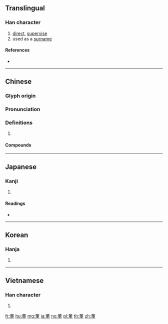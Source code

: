 {{character info/new}}
==Translingual==

===Han character===
{{Han char|rn=140|rad=艸|as=09|sn=15|four=44104|canj=THJG|ids=⿱艹重}}

# [[direct]], [[supervise]]
# used as a [[surname]]

====References====
* {{Han ref|kx=1045.230|dkj=31433|dj=1506.150|hdz=53250.030|uh=8463|ud=33891|bh=B8B3|bd=47283}}

----

==Chinese==
{{zh-forms}}

===Glyph origin===
{{Han etym}}

===Pronunciation===
{{zh-pron
|m=dǒng
|c=dung2
|mn=tóng
|mc=y
|oc=y
|cat=
}}

===Definitions===
{{zh-hanzi}}

# {{rfdef|zh}}

====Compounds====
{{zh-der|古董商|古董|不知丁董|丁董|董正|骨董|老古董|董氏封髮|董生下帷|董狐筆|董事會|董監事|骨董行|紳董|董事|董事長|黑臉董嘴|董西廂}}

----

==Japanese==

===Kanji===
{{ja-kanji|grade=|rs=艸09}}

# {{defn|lang=ja|sort=艸09}}

====Readings====
* {{ja-readings|on=[[とう]] (tō)|kun=[[ただす]] (tadasu)|nanori=}}

----

==Korean==

===Hanja===
{{ko-hanja|hangeul=동|eumhun=|rv=dong|mr=tong|y=tong}}

# {{defn|lang=ko|sort=艸09}}

----

==Vietnamese==

===Han character===
{{vi-hantu|[[đổng]], [[đỏng]], [[đúng]], [[đủng]], [[đũng]], [[xổng]], [[dỏng]], [[rỗng]]|rs=艸09}}

# {{defn|lang=vi|sort=艸09}}

[[fr:董]]
[[hu:董]]
[[mg:董]]
[[ja:董]]
[[no:董]]
[[pl:董]]
[[th:董]]
[[zh:董]]